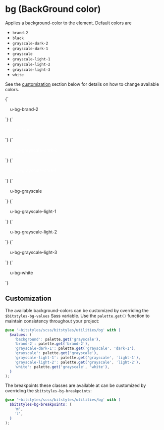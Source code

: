 
<Meta title="Utilities/background-color" />

# bg (BackGround color)

Applies a background-color to the element. Default colors are

- `brand-2`
- `black`
- `grayscale-dark-2`
- `grayscale-dark-1`
- `grayscale`
- `grayscale-light-1`
- `grayscale-light-2`
- `grayscale-light-3`
- `white`

See the [customization](#customization) section below for details on how to change available colors.

<Canvas>
  <Story name="brand-2">
    {`
      <div class="u-bg-brand-2" style="padding: 1rem;">u-bg-brand-2</div>
    `}
  </Story>
  <Story name="black">
    {`
      <div class="u-bg-black" style="color:#fff;padding: 1rem;">u-bg-black</div>
    `}
  </Story>
  <Story name="grayscale-dark-2">
    {`
      <div class="u-bg-grayscale-dark-2" style="color:#fff;padding: 1rem;">u-bg-grayscale-dark-2</div>
    `}
  </Story>
  <Story name="grayscale-dark-1">
    {`
      <div class="u-bg-grayscale-dark-1" style="color:#fff;padding: 1rem;">u-bg-grayscale-dark-1</div>
    `}
  </Story>
  <Story name="grayscale">
    {`
      <div class="u-bg-grayscale" style="padding: 1rem;">u-bg-grayscale</div>
    `}
  </Story>
  <Story name="grayscale-light-1">
    {`
      <div class="u-bg-grayscale-light-1" style="padding: 1rem;">u-bg-grayscale-light-1</div>
    `}
  </Story>
  <Story name="grayscale-light-2">
    {`
      <div class="u-bg-grayscale-light-2" style="padding: 1rem;">u-bg-grayscale-light-2</div>
    `}
  </Story>
  <Story name="grayscale-light-3">
    {`
      <div class="u-bg-grayscale-light-3" style="padding: 1rem;">u-bg-grayscale-light-3</div>
    `}
  </Story>
  <Story name="white">
    {`
      <div class="u-bg-white" style="padding: 1rem;">u-bg-white</div>
    `}
  </Story>
</Canvas>

## Customization

The available background-colors can be customized by overriding the `$bitstyles-bg-values` Sass variable. Use the `palette.get()` function to maintain consistency throughout your project:

```scss
@use '~bitstyles/scss/bitstyles/utilities/bg' with (
  $values: (
    'background': palette.get('grayscale'),
    'brand-2': palette.get('brand-2'),
    'grayscale-dark-1': palette.get('grayscale', 'dark-1'),
    'grayscale': palette.get('grayscale'),
    'grayscale-light-1': palette.get('grayscale', 'light-1'),
    'grayscale-light-2': palette.get('grayscale', 'light-2'),
    'white': palette.get('grayscale', 'white'),
  )
);
```

The breakpoints these classes are available at can be customized by overriding the `$bitstyles-bg-breakpoints`:

```scss
@use '~bitstyles/scss/bitstyles/utilities/bg' with (
  $bitstyles-bg-breakpoints: (
    'm',
    'l',
  )
);
```
